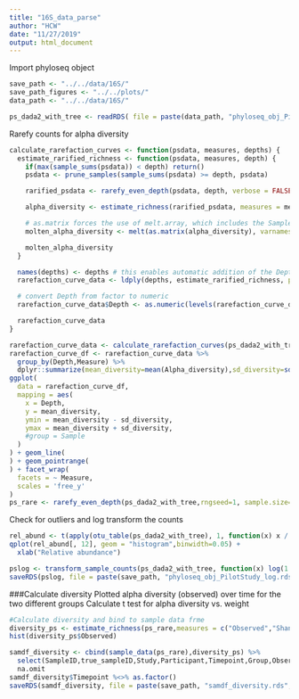 ```yaml
---
title: "16S_data_parse"
author: "HCW"
date: "11/27/2019"
output: html_document
---
```


Import phyloseq object
```r
save_path <- "../../data/16S/"
save_path_figures <- "../../plots/"
data_path <- "../../data/16S/"

ps_dada2_with_tree <- readRDS( file = paste(data_path, "phyloseq_obj_PilotStudy_tree_redo_fwdONLY.rds", sep = ""))

```

Rarefy counts for alpha diversity 
```r
calculate_rarefaction_curves <- function(psdata, measures, depths) {
  estimate_rarified_richness <- function(psdata, measures, depth) {
    if(max(sample_sums(psdata)) < depth) return()
    psdata <- prune_samples(sample_sums(psdata) >= depth, psdata)

    rarified_psdata <- rarefy_even_depth(psdata, depth, verbose = FALSE)

    alpha_diversity <- estimate_richness(rarified_psdata, measures = measures)

    # as.matrix forces the use of melt.array, which includes the Sample names (rownames)
    molten_alpha_diversity <- melt(as.matrix(alpha_diversity), varnames = c('Sample', 'Measure'), value.name = 'Alpha_diversity')

    molten_alpha_diversity
  }

  names(depths) <- depths # this enables automatic addition of the Depth to the output by ldply
  rarefaction_curve_data <- ldply(depths, estimate_rarified_richness, psdata = psdata, measures = measures, .id = 'Depth', .progress = ifelse(interactive(), 'text', 'none'))

  # convert Depth from factor to numeric
  rarefaction_curve_data$Depth <- as.numeric(levels(rarefaction_curve_data$Depth))[rarefaction_curve_data$Depth]

  rarefaction_curve_data
}

rarefaction_curve_data <- calculate_rarefaction_curves(ps_dada2_with_tree, c('Observed'), seq(1,10000,1000)) 
rarefaction_curve_df <- rarefaction_curve_data %>% 
  group_by(Depth,Measure) %>% 
  dplyr::summarize(mean_diversity=mean(Alpha_diversity),sd_diversity=sd(Alpha_diversity))
ggplot(
  data = rarefaction_curve_df,
  mapping = aes(
    x = Depth,
    y = mean_diversity,
    ymin = mean_diversity - sd_diversity,
    ymax = mean_diversity + sd_diversity,
    #group = Sample
  )
) + geom_line(
) + geom_pointrange(
) + facet_wrap(
  facets = ~ Measure,
  scales = 'free_y'
)
ps_rare <- rarefy_even_depth(ps_dada2_with_tree,rngseed=1, sample.size=quantile(sample_sums(ps_dada2_with_tree),prob=0.1), replace=F)
```


Check for outliers and log transform the counts
```r
rel_abund <- t(apply(otu_table(ps_dada2_with_tree), 1, function(x) x / sum(x)))
qplot(rel_abund[, 12], geom = "histogram",binwidth=0.05) +
  xlab("Relative abundance")

pslog <- transform_sample_counts(ps_dada2_with_tree, function(x) log(1 + x))
saveRDS(pslog, file = paste(save_path, "phyloseq_obj_PilotStudy_log.rds", sep = ""))
```

###Calculate diversity 
Plotted alpha diversity (observed) over time for the two different groups
Calculate t test for alpha diversity vs. weight
```r
#Calculate diversity and bind to sample data frme
diversity_ps <- estimate_richness(ps_rare,measures = c("Observed","Shannon"))
hist(diversity_ps$Observed)

samdf_diversity <- cbind(sample_data(ps_rare),diversity_ps) %>%
  select(SampleID,true_sampleID,Study,Participant,Timepoint,Group,Observed,Shannon) %>% 
  na.omit
samdf_diversity$Timepoint %<>% as.factor()
saveRDS(samdf_diversity, file = paste(save_path, "samdf_diversity.rds", sep = ""))
```
